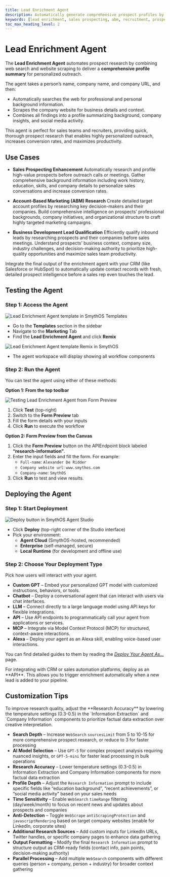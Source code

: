 ```yaml
---
title: Lead Enrichment Agent
description: Automatically generate comprehensive prospect profiles by researching personal and company data from the web for sales, recruiting, and personalized outreach.
keywords: [lead enrichment, sales prospecting, abm, recruitment, prospect research, web scraping, SmythOS]
toc_max_heading_level: 2
---
```


# Lead Enrichment Agent

The **Lead Enrichment Agent** automates prospect research by combining web search and website scraping to deliver a **comprehensive profile summary** for personalized outreach.

The agent takes a person’s name, company name, and company URL, and then:

- Automatically searches the web for professional and personal background information.
- Scrapes the company website for business details and context.
- Combines all findings into a profile summarizing background, company insights, and social media activity.

<InfoCallout title="Why use this agent?">
This agent is perfect for sales teams and recruiters, providing quick, thorough prospect research that enables highly personalized outreach, increases conversion rates, and maximizes productivity.
</InfoCallout>

<Spacer size="lg" />

## Use Cases

- **Sales Prospecting Enhancement**
  Automatically research and profile high-value prospects before outreach calls or meetings. Gather comprehensive background information including work history, education, skills, and company details to personalize sales conversations and increase conversion rates.

- **Account-Based Marketing (ABM) Research**
  Create detailed target account profiles by researching key decision-makers and their companies. Build comprehensive intelligence on prospects’ professional backgrounds, company initiatives, and organizational structure to craft highly targeted marketing campaigns.

- **Business Development Lead Qualification**
  Efficiently qualify inbound leads by researching prospects and their companies before sales meetings. Understand prospects’ business context, company size, industry challenges, and decision-making authority to prioritize high-quality opportunities and maximize sales team productivity.

<TipCallout title="Pro tip">
Integrate the final output of the enrichment agent with your CRM (like Salesforce or HubSpot) to automatically update contact records with fresh, detailed prospect intelligence before a sales rep even touches the lead.
</TipCallout>

<Spacer size="lg" />

## Testing the Agent

### Step 1: Access the Agent

<Image src="/docs/img/lead_enrichment_agent/Homepage.jpg" alt="Lead Enrichment Agent template in SmythOS Templates" />

- Go to the **Templates** section in the sidebar
- Navigate to the **Marketing** Tab
- Find the **Lead Enrichment Agent** and click **Remix**

<Image src="/docs/img/lead_enrichment_agent/Remix.jpg" alt="Lead Enrichment Agent template Remix in SmythOS" />

- The agent workspace will display showing all workflow components

<Spacer size="md" />

### Step 2: Run the Agent

You can test the agent using either of these methods:

**Option 1: From the top toolbar**

<Image src="/docs/img/lead_enrichment_agent/Form Preview.jpg" alt="Testing Lead Enrichment Agent from Form Preview" />

1. Click **Test** (top-right)
2. Switch to the **Form Preview** tab
3. Fill the form details with your inputs
4. Click **Run** to execute the workflow

**Option 2: Form Preview from the Canvas**

1. Click the **Form Preview** button on the APIEndpoint block labeled **“research-information”**.
2. Enter the input fields and fill the form. For example:
   - `Full-name`: `Alexander De Ridder`
   - `Company website url`: `www.smythos.com`
   - `Company-name`: `SmythOS`
3. Click **Run** to test and view results.

<Spacer size="lg" />

## Deploying the Agent

### Step 1: Start Deployment

<Image src="/docs/img/lead_enrichment_agent/Deploy.jpg" alt="Deploy button in SmythOS Agent Studio" />

- Click **Deploy** (top-right corner of the Studio interface)
- Pick your environment:
  - **Agent Cloud** (SmythOS-hosted, recommended)
  - **Enterprise** (self-managed, secure)
  - **Local Runtime** (for development and offline use)

<Spacer size="md" />

### Step 2: Choose Your Deployment Type

Pick how users will interact with your agent.

- **Custom GPT** – Embed your personalized GPT model with customized instructions, behaviors, or tools.
- **Chatbot** – Deploy a conversational agent that can interact with users via chat interfaces.
- **LLM** – Connect directly to a large language model using API keys for flexible integrations.
- **API** – Use API endpoints to programmatically call your agent from applications or services.
- **MCP** – Integrate via Model Context Protocol (MCP) for structured, context-aware interactions.
- **Alexa** – Deploy your agent as an Alexa skill, enabling voice-based user interactions.

You can find detailed guides to them by reading the *[Deploy Your Agent As...](/docs/agent-deployments/deployments/)* page.

<InfoCallout title="Best option">
For integrating with CRM or sales automation platforms, deploy as an **API**. This allows you to trigger enrichment automatically when a new lead is added to your pipeline.
</InfoCallout>

<Spacer size="lg" />

## Customization Tips

<TipCallout title="Example customization">
To improve research quality, adjust the **Research Accuracy** by lowering the temperature settings (0.3-0.5) in the `Information Extraction` and `Company Information` components to prioritize factual data extraction over creative interpretation.
</TipCallout>

- **Search Depth** – Increase `WebSearch` `sourcesLimit` from 5 to 10-15 for more comprehensive prospect research, or reduce to 3 for faster processing
- **AI Model Selection** – Use `GPT-5` for complex prospect analysis requiring nuanced insights, or `GPT-5-mini` for faster lead processing in bulk operations
- **Research Accuracy** – Lower temperature settings (0.3-0.5) in Information Extraction and Company Information components for more factual data extraction
- **Profile Depth** – Adjust the `Research Information` prompt to include specific fields like “education background”, “recent achievements”, or “social media activity” based on your sales needs
- **Time Sensitivity** – Enable `WebSearch` `timeRange` filtering (day/week/month) to focus on recent news and updates about prospects and companies
- **Anti-Detection** – Toggle `WebScrape` `antiScrapingProtection` and `javascriptRendering` based on target company websites (enable for LinkedIn, corporate sites)
- **Additional Research Sources** – Add custom inputs for LinkedIn URLs, Twitter handles, or specific company pages to enhance data gathering
- **Output Formatting** – Modify the final `Research Information` prompt to structure output as CRM-ready fields (contact info, pain points, decision-making authority)
- **Parallel Processing** – Add multiple `WebSearch` components with different queries (person + company, person + industry) for broader context gathering